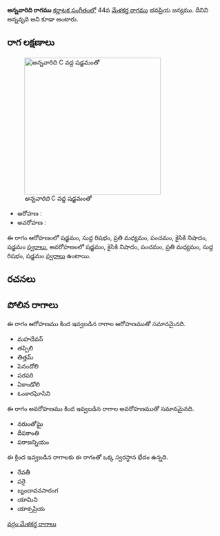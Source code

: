 {{Infobox ragam
	| name          	= అన్నవారిది
	| synonym	    	=  అన్నవృది
	| mela          	= 
	| chakra        	= 
	| janaka        	= 
	| type          	= ఔదవ
	| arohanam      	= {{svaraC|S|R1|M2|P|N2|S'}} 
	| avarohanam    	= {{svaraC|S'|N2|P|M2|R1|S}}
	| jeeva         	=
	| chhaya        	=
	| nyasa         	=
	| vishesha      	= 
	| equivalent  		= 
}}
{{కర్ణాటక సంగీత రాగాలు}}
'''అన్నవారిది రాగము''' [[కర్ణాటక సంగీతం]]లో 44వ [[మేళకర్త రాగము]] భవప్రియ జన్యము. దీనిని  అన్నవృది అని కూడా అంటారు.


==రాగ లక్షణాలు==
[[Image:annavaridhi_kb2wiki.png|thumb|right|316px|''అన్నవారిది'' C వద్ద షడ్జమంతో]]

* ఆరోహణ : {{svaraC|S|R1|M2|P|N2|S'}} 
* అవరోహణ : {{svaraC|S'|N2|P|M2|R1|S}}

ఈ రాగం ఆరోహణంలో షడ్జమం, సుద్ద  రిషభం, ప్రతి మధ్యమం, పంచమం, కైసికి నిషాదం, షడ్జమం [[స్వరాలు]], అవరోహణంలో షడ్జమం, కైసికి నిషాదం, పంచమం, ప్రతి మధ్యమం, సుద్ద  రిషభం, షడ్జమం [[స్వరాలు]] ఉంటాయి.

==రచనలు==



==పోలిన రాగాలు==
ఈ రాగం ఆరోహణము కింద ఇవ్వబడిన రాగాల ఆరోహణముతో సమానమైనది.
* మహదేవన్
* తప్పిలి
* తిత్తమ్
* పెనందోలి
* పరపరి
* ఏకాండోలి
* ఓంకారఘోసిని

ఈ రాగం అవరోహణము కింద ఇవ్వబడిన రాగాల అవరోహణముతో సమానమైనది.
* నరుంతోఘై
* దీపకాంతి
* పరాజన్నియం

ఈ క్రింద ఇవ్వబడిన రాగాలకు ఈ రాగంతో ఒక్క స్వరస్థాన భేదం ఉన్నది.
* రేవతీ
* పరై
*  బృందావనసారంగ
* యామిని
* యాక్సప్రియ



[[వర్గం:మేళకర్త రాగాలు]]